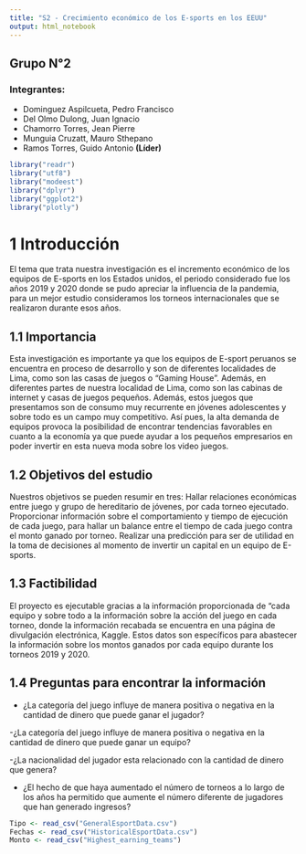 ---
title: "S2 - Crecimiento económico de los E-sports en los EEUU"
output: html_notebook
---

## Grupo N°2

### Integrantes:

- Dominguez Aspilcueta, Pedro Francisco 
- Del Olmo Dulong, Juan Ignacio
- Chamorro Torres, Jean Pierre
- Munguia Cruzatt, Mauro Sthepano
- Ramos Torres, Guido Antonio **(Líder)**


```{r ,message = FALSE, echo = FALSE, results = FALSE, warning=FALSE}
library("readr")
library("utf8")
library("modeest")
library("dplyr")
library("ggplot2")
library("plotly")
```
# 1 Introducción

El tema que trata nuestra investigación es el incremento económico de los equipos de E-sports en los Estados unidos, el periodo considerado fue los años 2019 y 2020 donde se pudo apreciar la influencia de la pandemia, para un mejor estudio consideramos los torneos internacionales que se realizaron durante esos años.  

## 1.1 Importancia

Esta investigación es importante ya que los equipos de E-sport peruanos se encuentra en proceso de desarrollo y son de diferentes localidades de Lima, como son las casas de juegos o “Gaming House”. Además, en diferentes partes de nuestra localidad de Lima, como son las cabinas de internet y casas de juegos pequeños. Además, estos juegos que presentamos son de consumo muy recurrente en jóvenes adolescentes y sobre todo es un campo muy competitivo. Así pues, la alta demanda de equipos provoca la posibilidad de encontrar tendencias favorables en cuanto a la economía ya que puede ayudar a los pequeños empresarios en poder invertir en esta nueva moda sobre los video juegos. 

## 1.2 Objetivos del estudio
Nuestros objetivos se pueden resumir en tres:
Hallar relaciones económicas entre juego y grupo de hereditario de jóvenes, por cada torneo ejecutado.
Proporcionar información sobre el comportamiento y tiempo de ejecución de cada juego, para hallar un balance entre el tiempo de cada juego contra el monto ganado por torneo.
Realizar una predicción para ser de utilidad en la toma de decisiones al momento de invertir un capital en un equipo de E-sports. 


## 1.3 Factibilidad
El proyecto es ejecutable gracias a la información proporcionada de “cada equipo y sobre todo a la información sobre la acción del juego en cada torneo, donde la información recabada se encuentra en una página de divulgación electrónica, Kaggle. Estos datos son específicos para abastecer la información sobre los montos ganados por cada equipo durante los torneos 2019 y 2020.

## 1.4 Preguntas para encontrar la información

- ¿La categoría del juego influye de manera positiva o negativa en la cantidad de dinero que puede ganar el jugador?

-¿La categoría del juego influye de manera positiva o negativa en la cantidad de dinero que puede ganar un equipo?

-¿La nacionalidad del jugador esta relacionado con la cantidad de dinero que genera?

- ¿El hecho de que haya aumentado el número de torneos a lo largo de los años ha permitido que aumente el número diferente de jugadores que han generado ingresos?


```{r}
Tipo <- read_csv("GeneralEsportData.csv")
Fechas <- read_csv("HistoricalEsportData.csv")
Monto <- read_csv("Highest_earning_teams")

```


